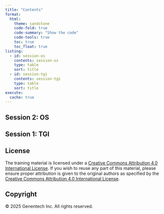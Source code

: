 ```yaml
---
title: "Contents"
format:
  html:
    theme: sandstone
    code-fold: true
    code-summary: "Show the code"
    code-tools: true
    toc: true
    toc_float: true
listing:
  - id: session-os
    contents: session-os
    type: table
    sort: title
  - id: session-tgi
    contents: session-tgi
    type: table
    sort: title
execute:
  cache: true
---
```


## Session 2: OS

::: {#session-os}
:::

## Session 1: TGI

::: {#session-tgi}
:::

## License

The training material is licensed under a [Creative Commons Attribution 4.0 International License](https://creativecommons.org/licenses/by/4.0/).
If you wish to reuse any part of this material, please ensure proper attribution is given to the original authors as specified by the [Creative Commons Attribution 4.0 International License](https://creativecommons.org/licenses/by/4.0/).

## Copyright

&copy; 2025 Genentech Inc. All rights reserved.
